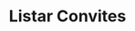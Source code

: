 ---
title: "Listar Convites"
api: "GET https://regis.app.byefive.com.br/rest/invites"
description: "Lista todos os convites enviados com suporte a busca"
---